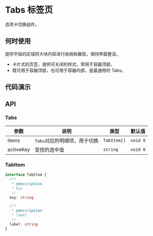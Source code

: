 
# Tabs 标签页

选项卡切换组件。

## 何时使用

提供平级的区域将大块内容进行收纳和展现，保持界面整洁。

- 卡片式的页签，提供可关闭的样式，常用于容器顶部。
- 既可用于容器顶部，也可用于容器内部，是最通用的 Tabs。

## 代码演示

<Usage src='/tabs/basic.tsx' title='基本' description='最简单的用法。' />

## API

### Tabs

| 参数      | 说明                         | 类型        | 默认值   |
| --------- | ---------------------------- | ----------- | -------- |
| items     | `Tabs`对应的明细项，用于切换 | `TabItem[]` | `void 0` |
| activeKey | 受控的选中值                 | `string`    | `void 0` |

### TabItem

```ts
interface TabItem {
  /**
   * @description
   * key
   */
  key: string

  /**
   * @description
   * label
   */
  label: string
}
```

